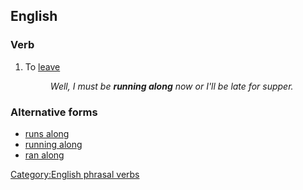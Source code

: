 ==English==

===Verb===
{{infl|en|verb|head=to [[run]] [[along]]}}

# To [[leave]]
#:''Well, I must be '''running along''' now or I'll be late for supper.''

===Alternative forms===
*[[runs along]]
*[[running along]]
*[[ran along]]

[[Category:English phrasal verbs]]